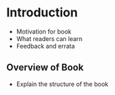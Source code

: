 # Introduction {#intro}

- Motivation for book
- What readers can learn
- Feedback and errata

## Overview of Book

- Explain the structure of the book